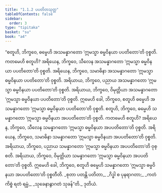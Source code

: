```yaml
---
title: "1.1.2 ပပတိတသုတ္တ"
tableOfContents: false
sidebar:
  order: 3
type: "tipitaka"
basket: "su"
book: "a4"
---
```



<DynamicBreadcrumb />

<Division number="2" book="a4">

<Paragraph number="8" book="a4">
“စတူဟိ, ဘိက္ခဝေ, ဓမ္မေဟိ အသမန္နာဂတော ‘ဣမသ္မာ ဓမ္မဝိနယာ ပပတိတော’တိ ဝုစ္စတိ. ကတမေဟိ စတူဟိ? အရိယေန, ဘိက္ခဝေ, သီလေန အသမန္နာဂတော ‘ဣမသ္မာ ဓမ္မဝိနယာ ပပတိတော’တိ ဝုစ္စတိ. အရိယေန, ဘိက္ခဝေ, သမာဓိနာ အသမန္နာဂတော ‘ဣမသ္မာ ဓမ္မဝိနယာ ပပတိတော’တိ ဝုစ္စတိ. အရိယာယ, ဘိက္ခဝေ, ပညာယ အသမန္နာဂတော ‘ဣမသ္မာ ဓမ္မဝိနယာ ပပတိတော’တိ ဝုစ္စတိ. အရိယာယ, ဘိက္ခဝေ, ဝိမုတ္တိယာ အသမန္နာဂတော ‘ဣမသ္မာ ဓမ္မဝိနယာ ပပတိတော’တိ ဝုစ္စတိ. ဣမေဟိ ခေါ, ဘိက္ခဝေ, စတူဟိ ဓမ္မေဟိ အသမန္နာဂတော ‘ဣမသ္မာ ဓမ္မဝိနယာ ပပတိတော’တိ ဝုစ္စတိ.
</Paragraph>

<Paragraph number="9" book="a4">
စတူဟိ, ဘိက္ခဝေ, ဓမ္မေဟိ သမန္နာဂတော ‘ဣမသ္မာ ဓမ္မဝိနယာ အပပတိတော’တိ ဝုစ္စတိ. ကတမေဟိ စတူဟိ? အရိယေန, ဘိက္ခဝေ, သီလေန သမန္နာဂတော ‘ဣမသ္မာ ဓမ္မဝိနယာ အပပတိတော’တိ ဝုစ္စတိ. အရိယေန, ဘိက္ခဝေ, သမာဓိနာ သမန္နာဂတော ‘ဣမသ္မာ ဓမ္မဝိနယာ အပပတိတော’တိ ဝုစ္စတိ. အရိယာယ, ဘိက္ခဝေ, ပညာယ သမန္နာဂတော ‘ဣမသ္မာ ဓမ္မဝိနယာ အပပတိတော’တိ ဝုစ္စတိ. အရိယာယ, ဘိက္ခဝေ, ဝိမုတ္တိယာ သမန္နာဂတော ‘ဣမသ္မာ ဓမ္မဝိနယာ အပပတိတော’တိ ဝုစ္စတိ. ဣမေဟိ ခေါ, ဘိက္ခဝေ, စတူဟိ ဓမ္မေဟိ သမန္နာဂတော ‘ဣမသ္မာ ဓမ္မဝိနယာ အပပတိတော’တိ ဝုစ္စတီတိ.
</Paragraph>

<Paragraph number="10" type="verses" book="a4">
_စုတာ ပတန္တိ ပတိတာ,_  
_ဂိဒ္ဓါ စ ပုနရာဂတာ;_  
_ကတံ ကိစ္စံ ရတံ ရမ္မံ,_  
_သုခေနာနွာဂတံ သုခန်”တိ._  


</Paragraph>
</Division>

<Paragraph number="11" type="center" book="a4">
ဒုတိယံ.
</Paragraph>
